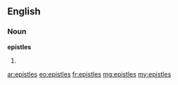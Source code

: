 ==English==
===Noun===
'''epistles'''

#{{plural of|[[epistle]]}}

[[ar:epistles]]
[[eo:epistles]]
[[fr:epistles]]
[[mg:epistles]]
[[my:epistles]]